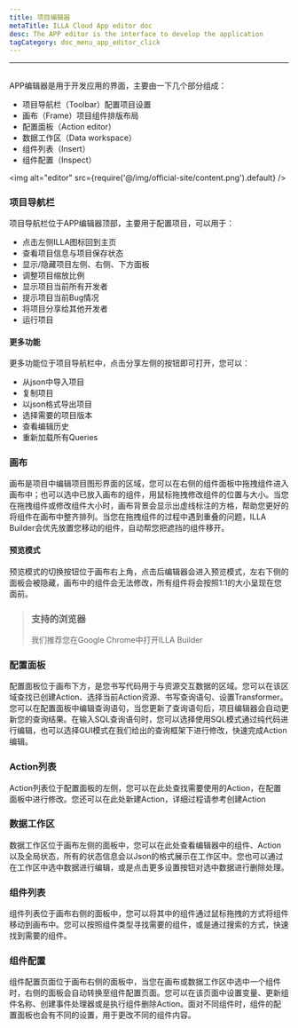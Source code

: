 ```yaml
---
title: 项目编辑器
metaTitle: ILLA Cloud App editor doc
desc: The APP editor is the interface to develop the application
tagCategory: doc_menu_app_editor_click
---
```

---

## <Heading hidden>项目编辑器</Heading>

APP编辑器是用于开发应用的界面，主要由一下几个部分组成：
- 项目导航栏（Toolbar）配置项目设置
- 画布（Frame）项目组件排版布局
- 配置面板（Action editor）
- 数据工作区（Data workspace）
- 组件列表（Insert）
- 组件配置（Inspect）

<img alt="editor"  src={require('@/img/official-site/content.png').default} />

### 项目导航栏
项目导航栏位于APP编辑器顶部，主要用于配置项目，可以用于：
- 点击左侧ILLA图标回到主页
- 查看项目信息与项目保存状态
- 显示/隐藏项目左侧、右侧、下方面板
- 调整项目缩放比例
- 显示项目当前所有开发者
- 提示项目当前Bug情况
- 将项目分享给其他开发者
- 运行项目

#### 更多功能
更多功能位于项目导航栏中，点击分享左侧的按钮即可打开，您可以：
- 从json中导入项目
- 复制项目
- 以json格式导出项目
- 选择需要的项目版本
- 查看编辑历史
- 重新加载所有Queries

[//]: # ([Image])

### 画布
画布是项目中编辑项目图形界面的区域，您可以在右侧的组件面板中拖拽组件进入画布中；也可以选中已放入画布的组件，用鼠标拖拽修改组件的位置与大小。当您在拖拽组件或修改组件大小时，画布背景会显示出虚线标注的方格，帮助您更好的将组件在画布中整齐排列。当您在拖拽组件的过程中遇到重叠的问题，ILLA Builder会优先放置您移动的组件，自动帮您把遮挡的组件移开。

#### 预览模式
预览模式的切换按钮位于画布右上角，点击后编辑器会进入预览模式，左右下侧的面板会被隐藏，画布中的组件会无法修改，所有组件将会按照1:1的大小呈现在您面前。

>### 支持的浏览器
>我们推荐您在Google Chrome中打开ILLA Builder

### 配置面板
配置面板位于画布下方，是您书写代码用于与资源交互数据的区域。您可以在该区域查找已创建Action、选择当前Action资源、书写查询语句、设置Transformer。您可以在配置面板中编辑查询语句，当您更新了查询语句后，项目编辑器会自动更新您的查询结果。在输入SQL查询语句时，您可以选择使用SQL模式通过纯代码进行编辑，也可以选择GUI模式在我们给出的查询框架下进行修改，快速完成Action编辑。

### Action列表
Action列表位于配置面板的左侧，您可以在此处查找需要使用的Action，在配置面板中进行修改。您还可以在此处新建Action，详细过程请参考创建Action

### 数据工作区
数据工作区位于画布左侧的面板中，您可以在此处查看编辑器中的组件、Action以及全局状态，所有的状态信息会以Json的格式展示在工作区中。您也可以通过在工作区中选中数据进行编辑，或是点击更多设置按钮对选中数据进行删除处理。
### 组件列表
组件列表位于画布右侧的面板中，您可以将其中的组件通过鼠标拖拽的方式将组件移动到画布中。您可以按照组件类型寻找需要的组件，或是通过搜索的方式，快速找到需要的组件。

[//]: # ([Image])

### 组件配置
组件配置页面位于画布右侧的面板中，当您在画布或数据工作区中选中一个组件时，右侧的面板会自动转换至组件配置页面。您可以在该页面中设置变量、更新组件名称、创建事件处理器或是执行组件删除Action。面对不同组件时，组件的配置面板也会有不同的设置，用于更改不同的组件内容。

  
